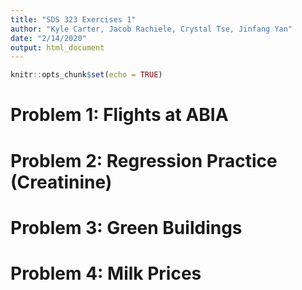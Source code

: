 ```yaml
---
title: "SDS 323 Exercises 1"
author: "Kyle Carter, Jacob Rachiele, Crystal Tse, Jinfang Yan"
date: "2/14/2020"
output: html_document
---
```


```r
knitr::opts_chunk$set(echo = TRUE)
```
# Problem 1: Flights at ABIA

# Problem 2: Regression Practice (Creatinine)

# Problem 3: Green Buildings

# Problem 4: Milk Prices
